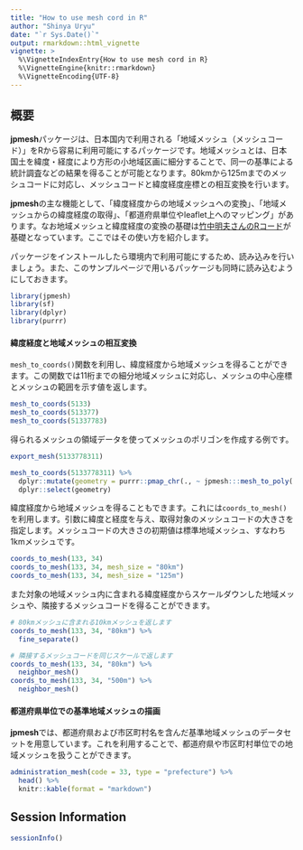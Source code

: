 ```yaml
---
title: "How to use mesh cord in R"
author: "Shinya Uryu"
date: "`r Sys.Date()`"
output: rmarkdown::html_vignette
vignette: >
  %\VignetteIndexEntry{How to use mesh cord in R}
  %\VignetteEngine{knitr::rmarkdown}
  %\VignetteEncoding{UTF-8}
---
```


## 概要

**jpmesh**パッケージは、日本国内で利用される「地域メッシュ（メッシュコード）」をRから容易に利用可能にするパッケージです。地域メッシュとは、日本国土を緯度・経度により方形の小地域区画に細分することで、同一の基準による統計調査などの結果を得ることが可能となります。80kmから125mまでのメッシュコードに対応し、メッシュコードと緯度経度座標との相互変換を行います。

**jpmesh**の主な機能として、「緯度経度からの地域メッシュへの変換」、「地域メッシュからの緯度経度の取得」、「都道府県単位やleaflet上へのマッピング」があります。なお地域メッシュと緯度経度の変換の基礎は[竹中明夫さんのRコード](http://takenaka-akio.org/etc/meshcode/r_code.html)が基礎となっています。ここではその使い方を紹介します。

パッケージをインストールしたら環境内で利用可能にするため、読み込みを行いましょう。また、このサンプルページで用いるパッケージも同時に読み込むようにしておきます。

```r
library(jpmesh)
library(sf)
library(dplyr)
library(purrr)
```

#### 緯度経度と地域メッシュの相互変換

`mesh_to_coords()`関数を利用し、緯度経度から地域メッシュを得ることができます。この関数では11桁までの細分地域メッシュに対応し、メッシュの中心座標とメッシュの範囲を示す値を返します。

```r
mesh_to_coords(5133)
mesh_to_coords(513377)
mesh_to_coords(51337783)
```

得られるメッシュの領域データを使ってメッシュのポリゴンを作成する例です。

```r
export_mesh(5133778311)

mesh_to_coords(5133778311) %>% 
  dplyr::mutate(geometry = purrr::pmap_chr(., ~ jpmesh:::mesh_to_poly(...))) %>% 
  dplyr::select(geometry)
```


緯度経度から地域メッシュを得ることもできます。これには`coords_to_mesh()`を利用します。引数に緯度と経度を与え、取得対象のメッシュコードの大きさを指定します。メッシュコードの大きさの初期値は標準地域メッシュ、すなわち1kmメッシュです。

```r
coords_to_mesh(133, 34)
coords_to_mesh(133, 34, mesh_size = "80km")
coords_to_mesh(133, 34, mesh_size = "125m")
```

また対象の地域メッシュ内に含まれる緯度経度からスケールダウンした地域メッシュや、隣接するメッシュコードを得ることができます。

```r
# 80kmメッシュに含まれる10kmメッシュを返します
coords_to_mesh(133, 34, "80km") %>% 
  fine_separate()

# 隣接するメッシュコードを同じスケールで返します
coords_to_mesh(133, 34, "80km") %>% 
  neighbor_mesh()
coords_to_mesh(133, 34, "500m") %>% 
  neighbor_mesh()
```

#### 都道府県単位での基準地域メッシュの描画

**jpmesh**では、都道府県および市区町村名を含んだ基準地域メッシュのデータセットを用意しています。これを利用することで、都道府県や市区町村単位での地域メッシュを扱うことができます。

```r
administration_mesh(code = 33, type = "prefecture") %>% 
  head() %>% 
  knitr::kable(format = "markdown")
```

## Session Information

```r
sessionInfo()
```
